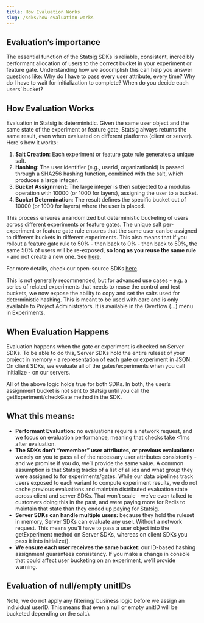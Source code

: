 ```yaml
---
title: How Evaluation Works
slug: /sdks/how-evaluation-works
---
```



## Evaluation’s importance
The essential function of the Statsig SDKs is reliable, consistent, incredibly performant allocation of users to the correct bucket in your experiment or feature gate. Understanding how we accomplish this can help you answer questions like:
Why do I have to pass every user attribute, every time?
Why do I have to wait for initialization to complete?
When do you decide each users’ bucket?

## How Evaluation Works
Evaluation in Statsig is deterministic. Given the same user object and the same state of the experiment or feature gate, Statsig always returns the same result, even when evaluated on different platforms (client or server). Here's how it works:
1. **Salt Creation**: Each experiment or feature gate rule generates a unique salt.
2. **Hashing**: The user identifier (e.g., userId, organizationId) is passed through a SHA256 hashing function, combined with the salt, which produces a large integer.
3. **Bucket Assignment**: The large integer is then subjected to a modulus operation with 10000 (or 1000 for layers), assigning the user to a bucket.
4. **Bucket Determination**: The result defines the specific bucket out of 10000 (or 1000 for layers) where the user is placed.

This process ensures a randomized but deterministic bucketing of users across different experiments or feature gates. The unique salt per-experiment or feature gate rule ensures that the same user can be assigned to different buckets in different experiments. This also means that if you rollout a feature gate rule to 50% - then back to 0% - then back to 50%, the same 50% of users will be re-exposed, **so long as you reuse the same rule** - and not create a new one. See [here](/faq/#when-i-change-the-rollout-percentage-of-a-rule-on-a-feature-gate-will-users-who-passed-continue-to-pass).

For more details, check our open-source SDKs [here](https://github.com/statsig-io/node-js-server-sdk/blob/main/src/Evaluator.ts).

This is not generally recommended, but for advanced use cases - e.g. a series of related experiments that needs to reuse the control and test buckets, we now expose the ability to copy and set the salts used for deterministic hashing. This is meant to be used with care and is only available to Project Administrators. It is available in the Overflow (...) menu in Experiments.


## When Evaluation Happens 
Evaluation happens when the gate or experiment is checked on Server SDKs. To be able to do this, Server SDKs hold the entire ruleset of your project in memory - a representation of each gate or experiment in JSON. On client SDKs, we evaluate all of the gates/experiments when you call initialize - on our servers. 

All of the above logic holds true for both SDKs. In both, the user’s assignment bucket is not sent to Statsig until you call the getExperiment/checkGate method in the SDK. 


## What this means:
* **Performant Evaluation:** no evaluations require a network request, and we focus on evaluation performance, meaning that checks take \<1ms after evaluation.
* **The SDKs don’t “remember” user attributes, or previous evaluations:** we rely on you to pass all of the necessary user attributes consistently - and we promise if you do, we’ll provide the same value. 
A common assumption is that Statsig tracks of a list of all ids and what group they were assigned to for experiments/gates. While our data pipelines track users exposed to each variant to compute experiment results, we do not cache previous evaluations and maintain distributed evaluation state across client and server SDKs. That won't scale - we've even talked to customers doing this in the past, and were paying more for Redis to maintain that state than they ended up paying for Statsig.
* **Server SDKs can handle multiple users:** because they hold the ruleset in memory, Server SDKs can evaluate any user. Without a network request. This means you’ll have to pass a user object into the getExperiment method on Server SDKs, whereas on client SDKs you pass it into initialize(). 
* **We ensure each user receives the same bucket:** our ID-based hashing assignment guarantees consistency. If you make a change in console that could affect user bucketing on an experiment, we’ll provide warning. 

## Evaluation of null/empty unitIDs

Note, we do not apply any filtering/ business logic before we assign an individual userID. This means that even a null or empty unitID will be bucketed depending on the salt.\